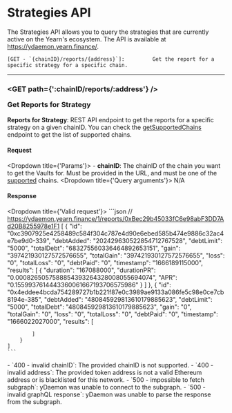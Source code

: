 
# Strategies API
The Strategies API allows you to query the strategies that are currently active on the Yearn's ecosystem. The API is available at https://ydaemon.yearn.finance/.

```
[GET - `{chainID}/reports/{address}`]:         Get the report for a specific strategy for a specific chain.
```

---------------------------------------------------------------------------------------------------

### <GET path={':chainID/reports/:address'} /> <p>Get Reports for Strategy</p>
**Reports for Strategy**: REST API endpoint to get the reports for a specific strategy on a given chainID. You can check the [getSupportedChains](/docs/routes/misc#-get-supported-chains) endpoint to get the list of supported chains.

#### Request
<Dropdown title={'Params'}>
	- **chainID**: The chainID of the chain you want to get the Vaults for. Must be provided in the URL, and must be one of the [supported](/docs/routes/misc#-get-supported-chains) chains.
</Dropdown>
<Dropdown title={'Query arguments'}>
	N/A
</Dropdown>

#### Response
<Dropdown title={'Valid request'}>
	```json
	// https://ydaemon.yearn.finance/1/reports/0xBec29b45033fC6e98abF3DD7Ad20B8255978e1F1
	[
		{
			"id": "0xc3907925e4258489c584f304c787e4d90e6ebed585b474e9886c32ac4e7be9d0-339",
			"debtAdded": "202429630522854712767528",
			"debtLimit": "5000",
			"totalDebt": "683275560336464892653151",
			"gain": "397421930127572576655",
			"totalGain": "397421930127572576655",
			"loss": "0",
			"totalLoss": "0",
			"debtPaid": "0",
			"timestamp": "1666189115000",
			"results": [
				{
					"duration": "167088000",
					"durationPR": "0.0008265057588854393264328008055694074",
					"APR": "0.1559937614443360061667193706575986"
				}
			]
		},
		{
			"id": "0x4eddee4bcda754289727b1b221f87e0c3989ae9133a086fe5c98e0ce7cb8194e-385",
			"debtAdded": "480845929813610179885623",
			"debtLimit": "5000",
			"totalDebt": "480845929813610179885623",
			"gain": "0",
			"totalGain": "0",
			"loss": "0",
			"totalLoss": "0",
			"debtPaid": "0",
			"timestamp": "1666022027000",
			"results": [
				
			]
		}
	]
	```
</Dropdown>
<Dropdown title={'Invalid request'}>
	- `400 - invalid chainID`: The provided chainID is not supported.
	- `400 - invalid address`: The provided token address is not a valid Ethereum address or is blacklisted for this network.
	- `500 - impossible to fetch subgraph`: yDaemon was unable to connect to the subgraph.
	- `500 - invalid graphQL response`: yDaemon was unable to parse the response from the subgraph.
</Dropdown>
